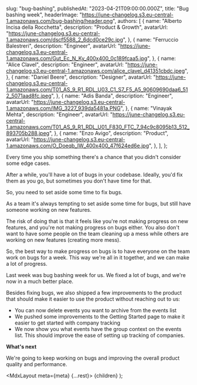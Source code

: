 
  slug: "bug-bashing",
  publishedAt: "2023-04-21T09:00:00.000Z",
  title: "Bug bashing week",
  headerImage: "https://june-changelog.s3.eu-central-1.amazonaws.com/bug-bashing/header.png",
  authors: [
    {
      name: "Alberto Incisa della Rocchetta",
      description: "Product & Growth",
      avatarUrl: "https://june-changelog.s3.eu-central-1.amazonaws.com/dscf5588_2_6dcd0ce29c.jpg",
    },
    {
      name: "Ferruccio Balestreri",
      description: "Engineer",
      avatarUrl:
        "https://june-changelog.s3.eu-central-1.amazonaws.com/Gut_Ec_N_Ky_400x400_0c189fcaa5.jpg",
    },
    {
      name: "Alice Clavel",
      description: "Engineer",
      avatarUrl:
        "https://june-changelog.s3.eu-central-1.amazonaws.com/alice_clavel_d41351cbdc.jpeg",
    },
    {
      name: "Daniel Beere",
      description: "Designer",
      avatarUrl:
        "https://june-changelog.s3.eu-central-1.amazonaws.com/T01_AS_9_R1_RDL_U03_C1_S7_F5_A5_90609690daa6_512_5071aad8fc.jpeg",
    },
    {
      name: "Adis Banda",
      description: "Engineer",
      avatarUrl: "https://june-changelog.s3.eu-central-1.amazonaws.com/IMG_3227_939da5481a.PNG",
    },
    {
      name: "Vinayak Mehta",
      description: "Engineer",
      avatarUrl:
        "https://june-changelog.s3.eu-central-1.amazonaws.com/T01_AS_9_R1_RDL_U01_F830_FTC_7_94c9c8095b13_512_893705b288.jpeg",
    },
    {
      name: "Enzo Avigo",
      description: "Product",
      avatarUrl:
        "https://june-changelog.s3.eu-central-1.amazonaws.com/O_Doeqb_IW_400x400_47f624ed6e.jpg",
    },
  ],
};

Every time you ship something there's a chance that you didn't consider some edge cases.

After a while, you'll have a lot of bugs in your codebase. Ideally, you'd fix them as you go, but sometimes you don't have time for that.

So, you need to set aside some time to fix bugs.

As a team it's always tempting to set aside some time for bugs, but still have someone working on new features.

The risk of doing that is that it feels like you're not making progress on new features, and you're not making progress on bugs either. You also don't want to have some people on the team cleaning up a mess while others are working on new features (creating more mess).

So, the best way to make progress on bugs is to have everyone on the team work on bugs for a week. This way we're all in it together, and we can make a lot of progress.

Last week was bug bashing week for us. We fixed a lot of bugs, and we're now in a much better place.

Besides fixing bugs, we also shipped a few improvements to the product that should make it easier to use the product without reaching out to us:

- You can now delete events you want to archive from the events list
- We pushed some improvements to the Getting Started page to make it easier to get started with company tracking
- We now show you what events have the group context on the events list. This should improve the ease of setting up tracking of companies.

**What's next**

We're going to keep working on bugs and improving the overall product quality and performance.




  <MdxLayout meta={meta} {...rest}>
    {children}
  </MdxLayout>
);
